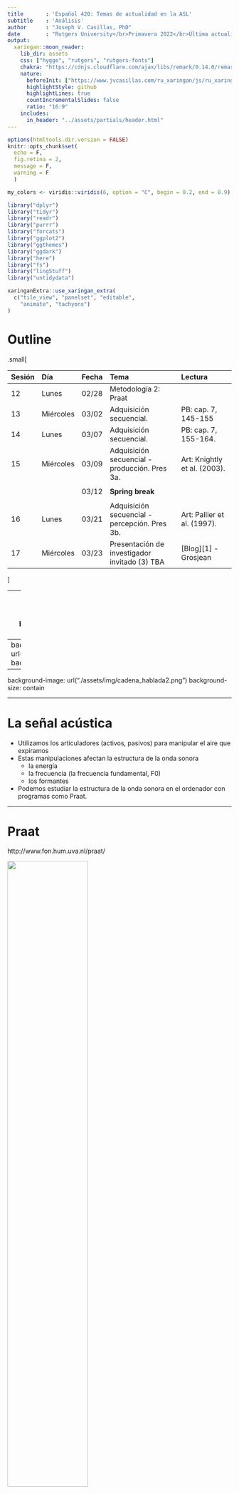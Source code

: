 ```yaml
---
title       : 'Español 420: Temas de actualidad en la ASL'
subtitle    : 'Análisis'
author      : "Joseph V. Casillas, PhD"
date        : "Rutgers University</br>Primavera 2022</br>Última actualización: `r Sys.Date()`"
output:
  xaringan::moon_reader:
    lib_dir: assets
    css: ["hygge", "rutgers", "rutgers-fonts"]
    chakra: "https://cdnjs.cloudflare.com/ajax/libs/remark/0.14.0/remark.min.js"
    nature:
      beforeInit: ["https://www.jvcasillas.com/ru_xaringan/js/ru_xaringan.js"]
      highlightStyle: github
      highlightLines: true
      countIncrementalSlides: false
      ratio: "16:9"
    includes:
      in_header: "../assets/partials/header.html"
---
```


```r
options(htmltools.dir.version = FALSE)
knitr::opts_chunk$set(
  echo = F, 
  fig.retina = 2, 
  message = F, 
  warning = F
  )

my_colors <- viridis::viridis(6, option = "C", begin = 0.2, end = 0.9)

library("dplyr")
library("tidyr")
library("readr")
library("purrr")
library("forcats")
library("ggplot2")
library("ggthemes")
library("ggdark")
library("here")
library("fs")
library("lingStuff")
library("untidydata")

```

```r
xaringanExtra::use_xaringan_extra(
  c("tile_view", "panelset", "editable", 
    "animate", "tachyons")
)
```

# Outline

.small[

| Sesión |  Día      | Fecha |                          Tema                         |         Lectura                      |
| :----- | :-------- | :---: | :---------------------------------------------------- | :----------------------------------- |
| 12     | Lunes     | 02/28 | Metodología 2: Praat                                  |                                      |
| 13     | Miércoles | 03/02 | Adquisición secuencial.                               | PB: cap. 7, 145-155                  |
| 14     | Lunes     | 03/07 | Adquisición secuencial.                               | PB: cap. 7, 155-164.                 |
| 15     | Miércoles | 03/09 | Adquisición secuencial - producción. Pres 3a.         | Art: Knightly et al. (2003).         |
|        |           |       |                                                       |                                      |
|        |           | 03/12 | **Spring break**                                      |                                      |
|        |           |       |                                                       |                                      |
| 16     | Lunes     | 03/21 | Adquisición secuencial - percepción. Pres 3b.         | Art: Pallier et al. (1997).          |
| 17     | Miércoles | 03/23 | Presentación de investigador invitado (3) TBA         | [Blog][1] - Grosjean                 |

]

---
background-image: url("./assets/img/science.jpg")
background-size: 325px
background-position: 100% 50%
class: inverse, middle

# Metodología 2:

## El análisis acústico en Praat

---
background-image: url("./assets/img/cadena_hablada.png")
background-size: contain

---
background-image: url("./assets/img/cadena_hablada2.png")
background-size: contain

---

# La señal acústica

- Utilizamos los articuladores (activos, pasivos) para manipular el aire que expiramos 
- Estas manipulaciones afectan la estructura de la onda sonora 
  - la energía 
  - la frecuencia (la frecuencia fundamental, F0) 
  - los formantes 
  
- Podemos estudiar la estructura de la onda sonora en el ordenador con programas como Praat.

---

# Praat

http://www.fon.hum.uva.nl/praat/

<div align="center">
  <img width="60%" src="./assets/img/praat.png">
</div>

---
background-image: url("./assets/img/dospatas1.png")
background-size: contain

---
background-image: url("./assets/img/dospatas2.png")
background-size: contain

---
background-image: url("./assets/img/dospatas3.png")
background-size: contain

---
background-image: url("./assets/img/dospatas4.png")
background-size: contain

---
background-image: url("./assets/img/dospatas1.png")
background-size: 550px
background-position: 70% 70%

# Conceptos básicos

.left-column[
- **tiempo**:
- **sonido**:
- **onda sonora**:
- **presión/amplitud**:
- **frecuencia**:
- **formante**:
]

.right-column[
- Existen algunos conceptos que debemos conocer.
]

---
background-image: url("./assets/img/iii.png")
background-size: 550px
background-position: 70% 70%

# Conceptos básicos

.left-column[
- **tiempo**:
- sonido:
- onda sonora:
- presión/amplitud:
- frecuencia:
- formante:
]

.right-column[
- Magnitud física que permite ordenar la secuencia de los sucesos (y medirlos).
]

---

# Conceptos básicos

.left-column[
- tiempo:
- **sonido**:
- onda sonora:
- presión/amplitud:
- frecuencia:
- formante:
]

.right-column[
- Se refiere a la energía que pasa por el aire (u otro medio) que puede oírse.
- Físicamente es una onda longitudinal que vibra, causando compresión y 
rarefacción de las partículas del aire (moléculas).
]

---

# Conceptos básicos

.left-column[
- tiempo:
- sonido:
- **onda sonora**:
- presión/amplitud:
- frecuencia:
- formante:
]

.right-column[
- Energía acústica compuesta por rápidos cambios en la presión del aire.
- Estos cambios se propagan como olas en un estanque y se transmiten entre una 
fuente de sonido y un receptor.
]

---
background-image: url("./assets/img/pressure1.png")
background-size: contain

---
background-image: url("./assets/img/pressure2.png")
background-size: contain

---
background-image: url("./assets/img/pressure3.png")
background-size: contain

---
background-image: url("./assets/img/pressure4.png")
background-size: contain

---
background-image: url("./assets/img/pressure5.gif")
background-size: contain

---
background-image: url("./assets/img/pressure6.gif")
background-size: contain

---
background-image: url("./assets/img/pressure7.gif")
background-size: contain

---

# Conceptos básicos

.left-column[
- tiempo:
- sonido: 
- onda sonora:
- **presión**/**amplitud**:
- frecuencia:
- formante:
]

.right-column[

<div align="center">
  <img width="60%" src="./assets/img/amplitude2.png">
</div>
- La onda sonora percibida por el oido humano consiste en fluctuaciones en la 
presión atmosférica.
- Muestra la cantidad de energía o intensidad a cada momento.

]

---
background-image: url("./assets/img/amplitude1.png")
background-size: contain
background-position: 50% 20%
class: bottom

- La amplitud es el desplazamiento vertical de la onda sonora con respecto a la 
presión normal del aire (la línea 0). 
- Un aumento de presión se corresponde con un aumento de energía/intensidad (por 
encima de la línea 0).
- Una disminución de presión se corresponde con una disminución de energía/intensidad 
(por debajo de la línea 0).

---
background-image: url("./assets/img/amplitude3.gif")
background-size: contain

---
class: center, middle

<iframe width="560" height="315" src="https://www.youtube.com/embed/INqfM1kdfUc" frameborder="0" allowfullscreen></iframe>

---

# Conceptos básicos

.left-column[
- tiempo:
- sonido: 
- onda sonora:
- presión/amplitud:
- **frecuencia**:
- formante:
]

.right-column[
<div align="center">
  <img width="60%" src="./assets/img/frequency1.png">
</div>
- El número de repeticiones o ciclos por unidad de tiempo de una onda periódica.
- Se mide en ciclos por segundo (*hertz*, hercios, Hz). 
]

---
background-image: url("./assets/img/frequency2.png")
background-size: contain

---
class: middle

.pull-left[
- <BLUE>La frecuencia fundamental</BLUE> (F0, tono) representa la frecuencia 
básica a la que vibran las cuerdas vocales en la producción de los sonidos sonoros. 

- Es la frecuencia más baja con que se repite una onda periódica. 

- El valor de F0 determina el tono percibido de una sílaba.
]

.pull-right[

<iframe width="560" height="315" src="https://www.youtube.com/embed/YUcW1s2GTmM" frameborder="0" allowfullscreen></iframe>

]
---

# Conceptos básicos

.left-column[
- tiempo:
- sonido: 
- onda sonora:
- presión/amplitud:
- frequencia:
- **formante**:
]

.right-column[
- La concentración de energía en ciertas frecuencias.
- Cada formante es un haz de armónicos.

]

---
background-image: url("./assets/img/dospatas1.png")
background-size: 900px
background-position: 50% 10%
class: bottom

- Esta concentración se ve en un espectrograma como una banda más oscura.

---
background-image: url("./assets/img/sourceFilter.png")
background-size: contain

---
background-image: url("./assets/img/spectrum.png")
background-size: contain

---
class: middle

<div align="center">
  <img width="50%" src="./assets/img/formants1.png"><img width="50%" src="./assets/img/formants2.png">
</div>

---
background-image: url("./assets/img/formants1.png")
background-size: 700px
background-position: 15% 80%
class: middle

<div align="right">
  <img width="400px" src="./assets/img/formants2a.png">
</div>

---
class: middle

.pull-left[

- Los dos primeros formantes (F1, F2) sirven para ubicar las vocales en cuanto a 
la anterioridad (F2, el eje horizontal) y la altura (F1, el eje vertical).

- Cuanto mayor el valor de F2, más anterior la vocal

- Cuanto mayor el valor de F1, más baja la vocal
]

.pull-right[

```r
spanish_vowels %>% 
  separate(label, into = c("id", "gender", "vowel")) %>% 
  group_by(id, vowel) %>% 
  summarize(f1 = mean(f1), f2 = mean(f2), .groups = "drop") %>% 
  vowel_plot(data = ., vowel = 'vowel', f1 = 'f1', f2 = 'f2')
```

]

---

<iframe width="100%" height="100%" src="http://dood.al/pinktrombone/" style="border:none;"></iframe>

---

# Practiquemos

### En grupos de tres

1. Abrid praat
2. Grabaos diciendo...
	- pipi
	- papa
	- pupu
3. Medid F1 y F2 de la primera vocal de las tres palabras
4. Hazlo para cada miembro del grupo y apuntad estos valores
5. Cuando los tengáis, dádmelos

---
background-color: black

```r

span_420_vowels <- tibble::tribble(
  ~'id', ~'vowel', ~'f1', ~'f2', 
  "Samantha", "i",     313, 2455, 
  "Samantha", "a",     809, 1428, 
  "Samantha", "u",     382, 1094, 
  "Clara", "i",        629, 1965,
  "Clara", "a",        931, 1476,
  "Clara", "u",        429, 1040,
  "Rosie", "i",        415, 2689,
  "Rosie", "a",        883, 1399,
  "Rosie", "u",        395, 963,
  "Salma", "i",        389, 2769,
  "Salma", "a",        823, 1487,
  "Salma", "u",        456, 916,
  "Nathalia", "i",     291, 1854,
  "Nathalia", "a",     881, 1502,
  "Nathalia", "u",     358, 966,
  "Esther", "i",       384, 2441,
  "Esther", "a",       698, 1411,
  "Esther", "u",       420, 488,
  "Alyssa", "i",       279, 2543,
  "Alyssa", "a",       814, 1516,
  "Alyssa", "u",       288, 678,
  "Marisa", "i",       325, 2861,
  "Marisa", "a",       757, 1664,
  "Marisa", "u",       325, 839
) 

vowel_means <- span_420_vowels %>% 
  group_by(vowel) %>% 
  summarize(f1 = mean(f1), f2 = mean(f2))

span_420_vowels %>% 
  ggplot(., aes(x = f2, y = f1, label = vowel)) + 
    stat_ellipse(aes(fill = vowel, color = vowel), 
      type = "norm", show.legend = FALSE, geom = "polygon", 
      alpha = 0.25) + 
    geom_text(color = "white", alpha = 0.3, show.legend = FALSE, size = 5) + 
    geom_text(data = vowel_means, aes(label = vowel), 
      size = 9, show.legend = FALSE, color = 'white') +
    scale_y_reverse() + 
    scale_x_reverse(position = "top") + 
    labs(y = "F1", x = "F2") + 
    scale_color_viridis_d(option = "D", begin = 0.4) + 
    scale_fill_viridis_d(option = "D", begin = 0.4) + 
    ggdark::dark_theme_bw(base_family = "Times", base_size = 16)

```

---
class: inverse, middle

# La adquisición secuencial

---
background-image: url(https://raw.githubusercontent.com/jvcasillas/media/master/teaching/img/think.png)
background-size: 350px
background-position: 100% 50%

# Precalentamiento

### Con un/a compañer@

.pull-left[

Discutid las diferencias entre la adquisición simultanea y secuencial de una lengua. 

- ¿Resulta difícil aportar definiciones? ¿Por qué?

- ¿Cuáles son los factores a considerar?

- Considerad el caso de un/a nin@ bilingüe. ¿Cómo se determina su L1 y su L2?

]

---
background-image: url(https://raw.githubusercontent.com/jvcasillas/media/master/teaching/img/happy2.png)
background-size: 450px
background-position: 97% 50%

# El efecto de la edad

- La edad a la que se adquiere una lengua tiene  
consecuencias con respecto al desarrollo de las  
distintas destrezas en la L2  
(i.e., *ultimate attainment*)

--

<p></p>
- En general, se ha observado que los niños aprenden una  
L2 con más facilidad que los adultos
	- Con frecuencia los adultos tienen dificultades con  
	aspectos 'fáciles', incluso después de contar con  
	mucha experiencia en la L2
	- Ej. El género para aprendices del español

--

<p></p>
- Hay décadas de investigaciones que intentan explicar  
la relación entre la edad y *ultimate attainment*

---
background-image: url(http://josbd.com/wp-content/uploads/2016/05/Maturation-Theory-of-Eric-Lenneberg.jpg)
background-size: 300px
background-position: 90% 50%

# La hipótesis del periodo crítico

### Resumen

- **Quién**: Se asocia con el investigador Lenneberg (1967) 

--

- **Qué**: Existe un periodo tras el cual ya no se puede adquirir  
una lengua de forma natural, automática.

--

- **Cuándo**: Desde los 2 años de edad hasta la pubertad. Después,  
el proceso de aprendizaje ocurre más lentamente

--

- **Cómo**: Está vinculado al desarrollo cerebral

---
background-image: url(http://josbd.com/wp-content/uploads/2016/05/Maturation-Theory-of-Eric-Lenneberg.jpg)
background-size: 300px
background-position: 90% 50%

# La hipótesis del periodo crítico

### Detalles

- Se postulaba que el proceso de lateralización terminaba  
a la misma vez que la pubertad

--

- Al terminar este proceso el lenguaje ya está almacenado  
en el hemisferio izquierdo

--

- Si no se adquiere una lengua (ya sea una L1 o una L2) antes,  
ya no se adquiere de la misma manera

---
background-image: url(http://s2.quickmeme.com/img/d3/d32e934d229e8ee505b3d36bef9e8e07d163b0f111ab74083132b18f89a453f4.jpg)
background-size: 600px
background-position: 90% 50%

# La hipótesis del periodo crítico

### Ventajas 

- Encaja bien con la propuesta nativista de  
Chomsky

- Aporta una explicación sencilla y elegante  
para los efectos de edad

### Desventajas

--

### 😥

--

### ¿Evidencia?

- ¿Se puede testar?

---
background-image: url(https://upload.wikimedia.org/wikipedia/commons/9/92/White-crowned-Sparrow.jpg)
background-size: 300px
background-position: 90% 50%

# Songbirds (gorrión de corona blanca)

- Ciertas especies de pájaros aprenden un canto especial y lo  
emplean para el apareamiento

--

- Algunos investigadores (Marler, 1970) aislaron crías de gorriones  
durante distintos periodos de tiempo

--

- ¡**ojo**! Los aislaron antes de que aprendiesen a cantar

--

- Después de un periodo de tiempo (días, semanas, meses) los  
devolvieron a sus familias para que aprendiesen el canto

--

- Cuanto más tiempo en el aislamiento, "peor" cantaban de  
adultos al compararlos con gorriones normales

--

</br>

**Hallazgo principal**: Si el gorrión no es expuesto al canto nativo a 
una edad temprana, no aprende a cantar de manera nativa

---
class: middle, center

# Genie

<iframe width="560" height="315" src="https://www.youtube.com/embed/DDGh4eB-J9Y" frameborder="0" allow="accelerometer; autoplay; clipboard-write; encrypted-media; gyroscope; picture-in-picture" allowfullscreen></iframe>

---

# ¿Hay evidencia en contra de la HPC?

### Snow y Hoefnagel-Höhle (1978)

- Angloparlantes que pasaron un año en holanda  
aprendiendo nerlandés (dutch)
--

- Los aprendices mayores (12-15 años) aprendieron/avanzaron  
más rápido que los aprendices menores (3-5, 6-7 y 8-10 años)
--

- Presenta evidencia en contra de la idea que los aprendices  
"mayores" son peores
--

- Además, sobre esta época se aprende que la lateralización  
ocurre mucho antes de la pubertad (como proponía Lenneberg)

---
background-image: url(http://delta-associates.com/wp-content/uploads/Window-Opportunity-Article-Image.jpg)
background-size: 300px
background-position: 90% 50%

# ¿Hay evidencia en contra de la HPC?

### Snow y Hoefnagel-Höhle (1978)

- Angloparlantes que pasaron un año en holanda  
aprendiendo nerlandés (dutch)
- Los aprendices mayores (12-15 años) aprendieron/avanzaron  
más rápido que los aprendices menores (3-5, 6-7 y 8-10 años)
- Presenta evidencia en contra de la idea que los aprendices  
"mayores" son peores
- Además, sobre esta época se aprende que la lateralización  
ocurre mucho antes de la pubertad (como proponía Lenneberg)

### Un periodo sensible

- Se deja atrás el adjetivo "crítico"
- Los investigadores proponen una "ventana de oportunidad" después de la cual el aprendizaje es más difícil
- Se empieza a utilizar la edad de adquisición (AoA) como variable principal

---

# ¿Hay evidencia en contra de la HPC?

### Johnson y Newport (1989)

- Estudiaron hablantes nativos de chino y coreano que aprendían inglés como L2

--

- Variaban en cuanto a la AoA, de 3 a 39 años

--

- Variaban en cuanto a LoR (length of residence) en EE.UU., de 3 a 26 años

--

- Escucharon frases en inglés y dieron juicios de gramaticalidad
	- Ej.  
	*the farmer bought two pig at the market*  
	*a bat flewed into our attic last night* 

--

- Compararon sus juicios con los de angloparlantes nativos

--

- Encontraron una correlación entre AoA y los juicios de gramaticalidad

--

- Cuanto antes se empieza a aprender, mejor (más como los nativos) los juicios

---

### Johnson y Newport (1989)

```r
tribble(
  ~'Group', ~'Score',
  'nativo',   271,
  '3 a 7',    270,
  '8 a 10',   260,
  '11 a 16',  240,
  '17 a 39',  210) %>% 
mutate(., Group = factor(Group, 
  levels = c('nativo', '3 a 7', '8 a 10', '11 a 16', '17 a 39'))) %>%
ggplot(., aes(x = as.numeric(Group), y = Score)) + 
  geom_line(size = 3, color = 'blue') + 
  geom_point(size = 5, pch = 21, color = "black", fill = "white") + 
  ylim(200, 280) + 
  scale_x_continuous(breaks = 1:5, 
    labels = c('nativo', '3 a 7', '8 a 10', '11 a 16', '17 a 39')) +
  labs(x = 'AoA', y = 'Promedio de puntuación', 
       title = 'Edad y la adquisición de una L2') + 
  ds4ling::ds4ling_bw_theme(base_size = 30, base_family = 'Times')
```

---

# Hay que repensarlo

<div style="float:right">
  <img width="60" src="../assets/img/fill.png">
  <img src="../assets/img/pensar2.jpg">
</div>

Parece que sí hay evidencia experimental que apoya la noción de un periodo crítico/sensible, pero no como lo había presentado Lenneberg

1. Las investigaciones demuestran que no existe una fecha tope/límite antes de la cual todo el mundo aprenda bien y después de la cual todo el mundo aprenda mal, sino que hay una relación lineal que comienza incluso antes del supuesto periodo crítico. Bottom line: cuanto antes mejor

--

2. Existe mucha variación individual después del periodo crítico (en Johnson y Newport, 1989, después de los 16 años). ¡Algunos aprenden bastante bien!

--

### Hay que tener en cuenta factores cognitivos, motivacionales y socioculturales

---

# Para conversar

- ¿Cuál ha sido tu experiencia con una L2/3? 

- ¿Crees que hay un periodo crítico? 

- ¿Puedes aportar evidencia anecdótica a favor o en contra de la HPC? 

- ¿Cómo puedes relacionar el aprendizaje de las vocales y la HPC? Considera las investigaciones presentadas hoy y lo que aprendiste usando praat.

--

# Para el lunes

- Hay que saber el área general de tu investigación/proyecto final

- Trae un breve resumen (2/3 frases) del tema y lo que propones hacer

- Tendréis tiempo al final de la clase para hablar conmigo 

---

# La adquisición secuencial (cont.)

- ¿Cómo puedes relacionar el aprendizaje de las vocales y la HPC? Considera las investigaciones presentadas el jueves y lo que aprendiste usando praat.
- ¿Tienes acento extranjero en tu L2/L3? ¿Por qué?
- ¿Qué diferencias hay con respecto a cómo se aprende la L1 versus una L2? Compara un bebé y un adulto. 

--

### Los bebés

- Durante el primer año de la vida somos capaces de distinguir entre todos los sonidos del habla
- Los bebés prestan atención a las distribuciones en el input
- Después del primer año los bebés empiezan ignorar los sonidos irrelevantes 
- Decimos que se sintonizan perceptualmente (*perceptual attunement*) 
- Aprenden los sonidos contrastivos a través del input

---
class: center, middle

<iframe width="560" height="315" src="https://www.youtube.com/embed/G2XBIkHW954?rel=0" frameborder="0" allowfullscreen></iframe>

---

# La adquisición secuencial (cont.)

### L1 vs. L2

- La manera en la que se adquiere la L1 difiere mucho de cómo se aprende una L2

--

- El aprendiz no pasa un año estudiando el input de la L2 antes de hablar

--

- El aprendiz empieza con un sistema fonológico ya desarrollado

--

### Los investigadores piensan que estos hechos explican por qué los aprendices secuenciales suelen tener acento extranjero

- El aprendizaje secuencial tiene consecuencias fonéticas
	- hablar con acento extranjero
	- **escuchar con acento extranjero**

---
background-color: black
background-image: url(./assets/img/box.png), url(./assets/img/box.png)
background-size: 300px, 300px
background-position: 75% 50%, 25% 50%

# La percepción categórica

---

# ¿Cuáles son las diferencias entre /t/ del inglés y /t/ del español?

---

<div align="center">
    <img src="./assets/img/vot.png">
</div>

<audio controls>
  <source src="./assets/wavs/taco.ogg" type="audio/ogg">
  <source src="./assets/wavs/taco.wav" type="audio/mpeg">
  Your browser does not support the audio element.
</audio>

---

# Inglés vs. español

### El sonido /t/ del español difiere del /t/ del inglés en cuanto al **punto de articulación** y VOT

- Punto de articulación: ¿Dónde se produce el contacto al pronunciar /t/?
  - /t/ del español es dental 
  - /t/ del inglés es alveolar

---

# Inglés vs. español

### El sonido /t/ del español difiere del /t/ del inglés en cuanto al punto de articulación y **VOT**

- **VOT** (voice-onset time): En las consonantes oclusivas, es la diferencia (en milisegundos) entre la explosión de la consonante y el comienzo de la fonación.
  - Es el resultado de la coordinación de gestos articulatorios (la explosión y la vibración de las cuerdas vocales)
  - VOT puede ser negativo, 0, o positivo y se usa para contrastar sonidos sordos/sonoros

---
background-image: url(https://raw.githubusercontent.com/jvcasillas/media/master/teaching/img/confused.png)
background-position: 95% 50%
background-size: 350px

# VOT

- Español e inglés mantienen un contraste entre /**p t k**/ and  
/<BLUE>b d g</BLUE>/ 

- La realización fonética es diferente
  - Español: /d/ tiene lead VOT y /t/ tiene short-lag VOT
  - Inglés: /d/ tiene short-lag VOT y /t/ tiene aspiración

---
background-image: url(./assets/img/sp_en_stops.png)
background-size: contain

---

# La percepción del habla

- ¿Cómo diferenciamos entre el habla y el ruido?

- ¿Cómo extraemos la información relevante de una señal pobre?

---

# La ausencia de invarianza

- Los sonidos del habla nunca se pronuncian de la misma forma

- Si digo `taco` [ˈta.ko] 10 veces, nunca es físicamente igual 

- ¿Cómo es que somos capaces de relacionar el sonido con el concepto de un fonema?

---

# La percepción categórica

- "Equal sized physical differences are not equal sized psychologically."

- No percibimos los continuos como continuos...

- Las diferencias dentro de la misma categoría se disminuyen 

- Las diferencias entre categorías se aumentan

---
background-image: url(./assets/img/colors.png)
background-size: contain

---
background-color: #29292B
class: center, middle

```r
data.frame(
  vot = seq(from = 0, to = 60, by = 10),
  response = seq(from = 100, to = 0, length.out = 7)
  ) %>% 
  ggplot(., aes(x = vot, y = response)) + 
    geom_path(size = 2, color = 'white') + 
    scale_x_continuous(breaks = seq(0, 60, by = 10), 
                       labels = seq(0, 60, by = 10)) + 
    labs(x = 'VOT en milisegundos', y = 'Proporción /b/', 
         title = 'Percepción contínua en una tarea de identificación') +
    theme_hc(style = "darkunica", base_family = 'Times', base_size = 28)
```

---
background-color: #29292B
class: center, middle

```r
data.frame(
  vot = seq(from = 0, to = 60, by = 5),
  response = c(100, 100, 100, 100, 100, 100, 50, 0, 0, 0, 0, 0, 0)
  ) %>% 
  ggplot(., aes(x = vot, y = response)) + 
    geom_path(size = 2, color = 'white') + 
    scale_x_continuous(breaks = seq(0, 60, by = 10), 
                       labels = seq(0, 60, by = 10)) + 
    labs(x = 'VOT en milisegundos', y = 'Proporción /b/', 
         title = 'Percepción categórica en una tarea de identificación') +
    theme_hc(style = "darkunica", base_family = 'Times', base_size = 28)
```

---

# La percepción categórica

- ¿Cómo estudiamos la percepción categórica?
  - 2AFC (identificación)
  - AX (discriminación)

---
background-image: url(./assets/img/bapa1.png)
background-size: contain

---
background-image: url(./assets/img/bapa2.png)
background-size: contain

---
background-image: url(./assets/img/bapa3.png)
background-size: contain

---
background-image: url(./assets/img/bapa4.png)
background-size: contain

---
background-image: url(./assets/img/bapa5.png)
background-size: contain

---
background-image: url(./assets/img/bapa6.png)
background-size: contain

---
background-image: url(./assets/img/bapa7.png)
background-size: contain

---
background-color: #29292B
class: center, middle

```r

vot <- data.frame(
  vot = seq(from = -10, to = 50, by = 10),
  response = c(100, 100, 100, 50, 0, 0, 0), 
  label = rep("Identificación", times = 7))

disc <-  data.frame(
  vot = seq(from = 0, to = 40, by = 10),
  response = c(50, 60, 90, 60, 50), 
  label = rep("Discriminación", times = 5))

vot %>%
  ggplot(., aes(x = vot, y = response, color = label)) + 
    geom_path(size = 2) + 
    geom_path(data = disc, aes(x = vot, y = response, color = label), 
              size = 2) + 
    scale_x_continuous(breaks = seq(-10, 50, by = 10), 
                       labels = seq(-10, 50, by = 10)) + 
    scale_color_hc("darkunica") +
    labs(x = 'VOT (ms)', y = 'Proporción /b/ \n y % correcto', 
         title = 'Percepción de un continuo VOT') +
    theme_hc(style = "darkunica", base_family = 'Times', base_size = 28)
```

---
background-color: black
exclude: true

```r
# Get data and tidy
data <- dir_ls(path = here("../../spanphon/categorical_perception/data"), 
  regexp = "\\.csv$") %>%
  map_dfr(read_csv, id = "source") %>% 
  transmute(id = participant, 
    response = key_resp_2afc.keys, rt_2afc = key_resp_2afc.rt, 
    stim = sound_bda_2afc, sound1, sound2, is_correct = key_resp_2.corr, 
    rt_ax = key_resp_2.rt) %>%
  mutate(
    stim = case_when(
      stim == "bda6.wav" ~ 6, 
      stim == "bda5.wav" ~ 5,
      stim == "bda4.wav" ~ 4, 
      stim == "bda3.wav" ~ 3, 
      stim == "bda2.wav" ~ 2, 
      stim == "bda1.wav" ~ 1, 
      stim == "bda0.wav" ~ 0), 
    pair_hard = case_when(
      sound1 == "bda0.wav" & sound2 == "bda1.wav" ~ "0_1", 
      sound1 == "bda1.wav" & sound2 == "bda0.wav" ~ "0_1", 
      sound1 == "bda1.wav" & sound2 == "bda2.wav" ~ "1_2", 
      sound1 == "bda2.wav" & sound2 == "bda1.wav" ~ "1_2",
      sound1 == "bda2.wav" & sound2 == "bda3.wav" ~ "2_3", 
      sound1 == "bda3.wav" & sound2 == "bda2.wav" ~ "2_3",
      sound1 == "bda3.wav" & sound2 == "bda4.wav" ~ "3_4", 
      sound1 == "bda4.wav" & sound2 == "bda3.wav" ~ "3_4",
      sound1 == "bda4.wav" & sound2 == "bda5.wav" ~ "4_5", 
      sound1 == "bda5.wav" & sound2 == "bda4.wav" ~ "4_5",
      sound1 == "bda5.wav" & sound2 == "bda6.wav" ~ "5_6", 
      sound1 == "bda6.wav" & sound2 == "bda5.wav" ~ "5_6",
      TRUE ~ "same"), 
    pair_medium = case_when(
      sound1 == "bda0.wav" & sound2 == "bda2.wav" ~ "0_2", 
      sound1 == "bda2.wav" & sound2 == "bda0.wav" ~ "0_2", 
      sound1 == "bda1.wav" & sound2 == "bda3.wav" ~ "1_3", 
      sound1 == "bda3.wav" & sound2 == "bda1.wav" ~ "1_3",
      sound1 == "bda2.wav" & sound2 == "bda4.wav" ~ "2_4", 
      sound1 == "bda4.wav" & sound2 == "bda2.wav" ~ "2_4",
      sound1 == "bda3.wav" & sound2 == "bda5.wav" ~ "3_5", 
      sound1 == "bda5.wav" & sound2 == "bda3.wav" ~ "3_5",
      sound1 == "bda4.wav" & sound2 == "bda6.wav" ~ "4_6", 
      sound1 == "bda6.wav" & sound2 == "bda4.wav" ~ "4_6",
      TRUE ~ "same"), 
    pair_easy = case_when(
      sound1 == "bda0.wav" & sound2 == "bda3.wav" ~ "0_3", 
      sound1 == "bda3.wav" & sound2 == "bda0.wav" ~ "0_3", 
      sound1 == "bda1.wav" & sound2 == "bda4.wav" ~ "1_4", 
      sound1 == "bda4.wav" & sound2 == "bda1.wav" ~ "1_4",
      sound1 == "bda2.wav" & sound2 == "bda5.wav" ~ "2_5", 
      sound1 == "bda5.wav" & sound2 == "bda2.wav" ~ "2_5",
      sound1 == "bda3.wav" & sound2 == "bda6.wav" ~ "3_6", 
      sound1 == "bda6.wav" & sound2 == "bda3.wav" ~ "3_6",
      TRUE ~ "same"), 
    exp = if_else(is.na(response), "ax", "2afc"), 
    pair_type = case_when(
      pair_hard == "same" & pair_medium == "same" ~ "easy", 
      pair_hard == "same" & pair_easy   == "same" ~ "medium", 
      pair_medium == "same" & pair_easy == "same" ~ "hard"), 
    pair_status = if_else(pair_hard == "same" & pair_medium == "same" & pair_easy == "same", "same", "different")) 

# Function for calculating SE
std_mean <- function(x) sd(x)/sqrt(length(x))

#
# Calculate mean and SE for easy, medium, and hard
#

# Hard
disc_hard <- data %>% 
  filter(exp == "ax", pair_status == "different", pair_type == "hard") %>% 
  group_by(pair_hard) %>% 
  summarize(response = mean(is_correct), se = std_mean(is_correct)) %>% 
  mutate(stim = case_when(
    pair_hard == "0_1" ~ 0.5, 
    pair_hard == "1_2" ~ 1.5, 
    pair_hard == "2_3" ~ 2.5, 
    pair_hard == "3_4" ~ 3.5, 
    pair_hard == "4_5" ~ 4.5, 
    pair_hard == "5_6" ~ 5.5
  ))

# Medium
disc_med <- data %>% 
  filter(exp == "ax", pair_status == "different", pair_type == "medium") %>% 
  group_by(pair_medium) %>% 
  summarize(response = mean(is_correct), se = std_mean(is_correct)) %>% 
  mutate(stim = case_when(
    pair_medium == "0_2" ~ 1, 
    pair_medium == "1_3" ~ 2, 
    pair_medium == "2_4" ~ 3, 
    pair_medium == "3_5" ~ 4, 
    pair_medium == "4_6" ~ 5
  ))

# Easy
disc_easy <- data %>% 
  filter(exp == "ax", pair_status == "different", pair_type == "easy") %>% 
  group_by(pair_easy) %>% 
  summarize(response = mean(is_correct), se = std_mean(is_correct)) %>% 
  mutate(stim = case_when(
    pair_easy == "0_3" ~ 1.5, 
    pair_easy == "1_4" ~ 2.5, 
    pair_easy == "2_5" ~ 3.5, 
    pair_easy == "3_6" ~ 4.5, 
  ))

# Fit model to 2afc data and get cross over
mod <- glm(response ~ stim, data = data, family = "binomial")
co <- lingStuff::cross_over(mod, "stim")
```

---
background-color: black

```r
data %>% 
  filter(exp == "2afc") %>% 
  ggplot(., aes(x = stim, y = response)) + 
    geom_hline(yintercept = 0.5, lty = 3) + 
    geom_vline(xintercept = co, lty = 3) + 
    geom_smooth(method = "glm", method.args = list(family = "binomial"), 
      formula = "y ~ x", color = my_colors[3], size = 2) + 
    scale_x_continuous(breaks = 0:6, 
      labels = c("0\nba", "1", "2", "3", "4", "5", "6\nda")) + 
    labs(y = "p(ba)", x = "Continuum step") + 
    dark_theme_bw(base_family = "Times", base_size = 16)
```

---
background-color: black

```r
data %>% 
  filter(exp == "ax") %>% 
  mutate(pair_type = fct_relevel(pair_type, "easy", "medium")) %>% 
  ggplot(., aes(x = pair_status, y = is_correct, color = pair_type)) + 
    geom_hline(yintercept = 0.5, lty = 3) + 
    stat_summary(fun.data = mean_se, geom = "pointrange", pch = 21, 
      fill = "white", size = 1.25, position = position_dodge(0.4)) +
    scale_y_continuous(labels = scales::percent) + 
    scale_color_viridis_d(option = "B", begin = 0.4) + 
    labs(y = "% correct", x = "Pair type") + 
    dark_theme_bw(base_family = "Times", base_size = 16)
```

---
background-color: black

```r
data %>% 
  filter(exp == "2afc") %>% 
  ggplot(., aes(x = stim, y = response)) + 
    geom_hline(yintercept = 0.5, lty = 3) + 
    geom_vline(xintercept = co, lty = 3) + 
    geom_smooth(method = "glm", method.args = list(family = "binomial"), 
      formula = "y ~ x", color = my_colors[3]) + 
    geom_segment(data = disc_hard, color = my_colors[5], size = 1, 
      aes(x = stim, xend = stim, y = response - se, yend = response + se)) + 
    geom_point(data = disc_hard, aes(x = stim, y = response), size = 3.5) + 
    scale_x_continuous(breaks = 0:6, 
      labels = c("0\nba", "1", "2", "3", "4", "5", "6\nda")) + 
    scale_y_continuous(labels = scales::percent) + 
    labs(y = "p(ba)", x = "Continuum step") + 
    dark_theme_bw(base_family = "Times", base_size = 16)
```

---
background-color: black

```r
data %>% 
  filter(exp == "2afc") %>% 
  ggplot(., aes(x = stim, y = response)) + 
    geom_hline(yintercept = 0.5, lty = 3) + 
    geom_vline(xintercept = co, lty = 3) + 
    geom_smooth(method = "glm", method.args = list(family = "binomial"), 
      formula = "y ~ x", color = my_colors[3]) + 
    geom_segment(data = disc_med, color = my_colors[5], size = 1, 
      aes(x = stim, xend = stim, y = response - se, yend = response + se)) + 
    geom_point(data = disc_med, aes(x = stim, y = response), size = 3.5) + 
    scale_x_continuous(breaks = 0:6, 
      labels = c("0\nba", "1", "2", "3", "4", "5", "6\nda")) + 
    scale_y_continuous(labels = scales::percent) + 
    labs(y = "p(ba)", x = "Continuum step") + 
    dark_theme_bw(base_family = "Times", base_size = 16)
```

---
background-color: black

```r
data %>% 
  filter(exp == "2afc") %>% 
  ggplot(., aes(x = stim, y = response)) + 
    geom_hline(yintercept = 0.5, lty = 3) + 
    geom_vline(xintercept = co, lty = 3) + 
    geom_smooth(method = "glm", method.args = list(family = "binomial"), 
      formula = "y ~ x", color = my_colors[3]) + 
    geom_segment(data = disc_easy, color = my_colors[5], size = 1, 
      aes(x = stim, xend = stim, y = response - se, yend = response + se)) + 
    geom_point(data = disc_easy, aes(x = stim, y = response), size = 3.5) + 
    scale_x_continuous(breaks = 0:6, 
      labels = c("0\nba", "1", "2", "3", "4", "5", "6\nda")) + 
    scale_y_continuous(labels = scales::percent) + 
    labs(y = "p(ba)", x = "Continuum step") + 
    dark_theme_bw(base_family = "Times", base_size = 16)
```

---

# La percepción categórica

- "Equal sized physical differences are not equal sized psychologically."

- No percibimos los continuos como continuos...

- Las diferencias dentro de la misma categoría se disminuyen 

- Las diferencias entre categorías se aumentan

---
background-color: black

# Volviendo a los aprendices secuenciales...

### **¿Por qué es tan difícil el aprendizaje secuencial?**

---
background-image: url(https://upload.wikimedia.org/wikipedia/commons/thumb/1/11/Kitchen_Funnel.jpg/220px-Kitchen_Funnel.jpg)
background-size: 300px
background-position: 95% 50%

# Speech Learning Model (SLM - Flege, 1995)

- El SLM trata sobre segmentos

--

- El modelo propone que aprendizaje fonético/fonológico es posible  
durante toda la vida

--

- L1/L2 comparten es mismo espacio fonético, por lo tanto los  
sonidos de cada lengua se interactúan

--

- Hay un vínculo fuerte entre la producción y la percepción  
del habla

--

- Los sonidos nuevos se perciben en base a cómo se aproximan  
a los sonidos de la L1 - es como un embudo

--

- Algunos sonidos causan más problemas que otros

???

- Los adultos no tienen los mismos recursos neuronales para modificar la fonología 
de su L1, ni para el desarrollo de categorías fonológicas nuevas

---

# Para pensar...

### Considerad las siguientes situaciones y determinad si el aprendizaje de los segmentos/contrastes en cuestión presentarían dificultades para el aprendiz tardío. ¿Por qué? Considerad su estatus fonológico en la L1 y la L2.

- L1 japonés. Lengua meta: inglés. Contraste: /ɾ-l/

- L1 inglés. Lengua meta: español. Contraste: /i-e/

- L1 español. Lengua meta: inglés. Sonidos: /p, t, k, b, d, g/

---

# Presentación - Dr. Charlie Nagle

### Intereses

- el bilingüismo

### Investigación principal 

- Dr. Nagle

--

### En grupos de 2/3, pensad en preguntas para Dr. Nagle
